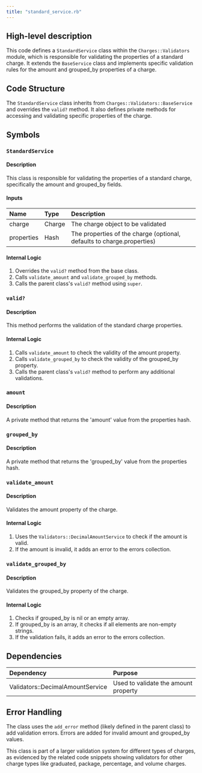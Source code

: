 ```yaml
---
title: "standard_service.rb"
---
```


## High-level description
This code defines a `StandardService` class within the `Charges::Validators` module, which is responsible for validating the properties of a standard charge. It extends the `BaseService` class and implements specific validation rules for the amount and grouped_by properties of a charge.

## Code Structure
The `StandardService` class inherits from `Charges::Validators::BaseService` and overrides the `valid?` method. It also defines private methods for accessing and validating specific properties of the charge.

## Symbols

### `StandardService`
#### Description
This class is responsible for validating the properties of a standard charge, specifically the amount and grouped_by fields.

#### Inputs
| Name | Type | Description |
|:-----|:-----|:------------|
| charge | Charge | The charge object to be validated |
| properties | Hash | The properties of the charge (optional, defaults to charge.properties) |

#### Internal Logic
1. Overrides the `valid?` method from the base class.
2. Calls `validate_amount` and `validate_grouped_by` methods.
3. Calls the parent class's `valid?` method using `super`.

### `valid?`
#### Description
This method performs the validation of the standard charge properties.

#### Internal Logic
1. Calls `validate_amount` to check the validity of the amount property.
2. Calls `validate_grouped_by` to check the validity of the grouped_by property.
3. Calls the parent class's `valid?` method to perform any additional validations.

### `amount`
#### Description
A private method that returns the 'amount' value from the properties hash.

### `grouped_by`
#### Description
A private method that returns the 'grouped_by' value from the properties hash.

### `validate_amount`
#### Description
Validates the amount property of the charge.

#### Internal Logic
1. Uses the `Validators::DecimalAmountService` to check if the amount is valid.
2. If the amount is invalid, it adds an error to the errors collection.

### `validate_grouped_by`
#### Description
Validates the grouped_by property of the charge.

#### Internal Logic
1. Checks if grouped_by is nil or an empty array.
2. If grouped_by is an array, it checks if all elements are non-empty strings.
3. If the validation fails, it adds an error to the errors collection.

## Dependencies
| Dependency | Purpose |
|:-----------|:--------|
| Validators::DecimalAmountService | Used to validate the amount property |

## Error Handling
The class uses the `add_error` method (likely defined in the parent class) to add validation errors. Errors are added for invalid amount and grouped_by values.

This class is part of a larger validation system for different types of charges, as evidenced by the related code snippets showing validators for other charge types like graduated, package, percentage, and volume charges.